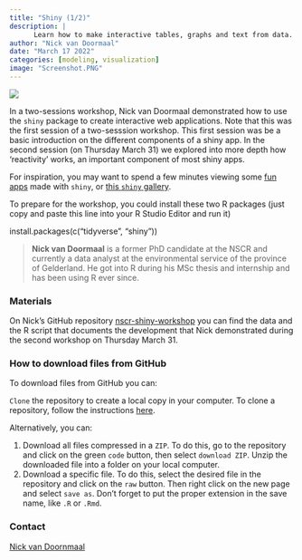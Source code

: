 ```yaml
---
title: "Shiny (1/2)"
description: |
      Learn how to make interactive tables, graphs and text from data.
author: "Nick van Doormaal"
date: "March 17 2022"
categories: [modeling, visualization]
image: "Screenshot.PNG"
---
```



![](Screenshot.PNG)

In a two-sessions workshop, Nick van Doormaal demonstrated how to use the `shiny` package to create interactive web applications. Note that this was the first session of a two-sesssion workshop. This first session was be a basic introduction on the different components of a shiny app. In the second session (on Thursday March 31) we explored into more depth how 'reactivity' works, an important component of most shiny apps.

For inspiration, you may want to spend a few minutes viewing some [fun apps](https://www.rstudio.com/blog/3-fun-shiny-apps-for-your-long-labor-day-weekend/) made with `shiny`, or [this `shiny` gallery](https://shiny.rstudio.com/gallery/).

To prepare for the workshop, you could install these two R packages (just copy and paste this line into your R Studio Editor and run it)

install.packages(c("tidyverse", "shiny"))

> **Nick van Doormaal** is a former PhD candidate at the NSCR and currently a data analyst at the environmental service of the province of Gelderland. He got into R during his MSc thesis and internship and has been using R ever since.

### Materials

On Nick's GitHub repository [nscr-shiny-workshop](https://github.com/nvdoormaal/nscr-shiny-workshop) you can find the data and the R script that documents the development that Nick demonstrated during the second workshop on Thursday March 31.

### How to download files from GitHub

To download files from GitHub you can:

`Clone` the repository to create a local copy in your computer. To clone a repository, follow the instructions [here](https://docs.github.com/en/repositories/creating-and-managing-repositories/cloning-a-repository).

Alternatively, you can:

1.  Download all files compressed in a `ZIP`. To do this, go to the repository and click on the green `code` button, then select `download ZIP`. Unzip the downloaded file into a folder on your local computer.
2.  Download a specific file. To do this, select the desired file in the repository and click on the `raw` button. Then right click on the new page and select `save as`. Don't forget to put the proper extension in the save name, like `.R` or `.Rmd`.


### Contact
[Nick van Doornmaal](https://www.linkedin.com/in/nick-van-doormaal-9213a7a2/)